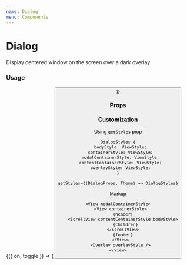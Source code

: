 ```yaml
---
name: Dialog
menu: Components
---
```




# Dialog

Display centered window on the screen over a dark overlay

### Usage

<Playground>
  <Toggle initial={false}>
    {({ on, toggle }) => (
      <Box>
        <Dialog
          header={<Heading>Header</Heading>}
          footer={<Heading>Footer</Heading>}
          isVisible={on}
          onRequestClose={toggle}
        >
          <Box height={1800}>
            <Text>Put any content in the dialog</Text>
          </Box>
        </Dialog>
        <Button onPress={toggle} title="Open dialog" />
      </Box>
    )}
  </Toggle>
</Playground>

### Props

<Props of={Dialog} />

### Customization

Using `getStyles` prop

```
DialogStyles {
  bodyStyle: ViewStyle;
  containerStyle: ViewStyle;
  modalContainerStyle: ViewStyle;
  contentContainerStyle: ViewStyle;
  overlayStyle: ViewStyle;
}

getStyles={(DialogProps, Theme) => DialogStyles}
```

Markup

```tsx
<View modalContainerStyle>
  <View containerStyle>
    {header}
    <ScrollView contentContainerStyle bodyStyle>
      {children}
    </ScrollView>
    {footer}
  </View>
  <Overlay overlayStyle />
</View>
```
